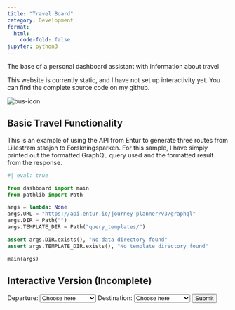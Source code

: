 ```yaml
--- 
title: "Travel Board"
category: Development
format:
  html:
    code-fold: false
jupyter: python3
---
```

The base of a personal dashboard assistant with information about travel

::: {.callout-note}
This website is currently static, and I have not set up interactivity yet. You can find the complete source code on my github.
:::
<!-- ![bus-icon](/images/public-transit.svg) -->

<img src="/images/public-transit.svg" alt="bus-icon" class="center">

## Basic Travel Functionality

This is an example of using the API from Entur to generate three routes from Lillestrøm stasjon to Forskningsparken. For this sample, I have simply printed out the formatted GraphQL query used and the formatted result from the response.

```python
#| eval: true

from dashboard import main
from pathlib import Path

args = lambda: None
args.URL = "https://api.entur.io/journey-planner/v3/graphql"
args.DIR = Path("")
args.TEMPLATE_DIR = Path("query_templates/")

assert args.DIR.exists(), "No data directory found"
assert args.TEMPLATE_DIR.exists(), "No template directory found"

main(args)

```

## Interactive Version (Incomplete) 
<div class="grid-container">
<label for="depature">Departure:</label>
<select name="departure" id="departure">
  <option value="" selected disabled hidden>Choose here</option>
  <option value="Lillestrøm stasjon">Lillestrøm stasjon</option>
  <option value="Oslo S">Oslo S</option>
  <option value="Forskningsparken">Forskningsparken</option>
</select>
<label for="destination">Destination: </label>
<select name="destination" id="destination">
  <option value="" selected disabled hidden>Choose here</option>
  <option value="Lillestrøm stasjon">Lillestrøm stasjon</option>
  <option value="Oslo S">Oslo S</option>
  <option value="Forskningsparken">Forskningsparken</option>
</select>
<button type="button" onclick="">Submit</button> 
</div>
